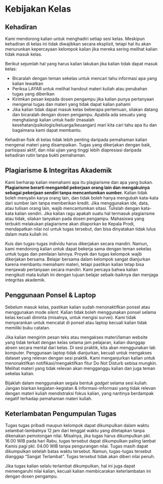 # Kebijakan Kelas {.unnumbered}

## Kehadiran

Kami mendorong kalian untuk menghadiri setiap sesi kelas. Meskipun kehadiran di kelas ini tidak diwajibkan secara eksplisit, tetapi hal itu akan menurunkan kepercayaan kelompok kalian jika mereka sering melihat kalian tidak masuk kelas.

Berikut sejumlah hal yang harus kalian lakukan jika kalian tidak dapat masuk kelas:

-   Bicaralah dengan teman sekelas untuk mencari tahu informasi apa yang kalian lewatkan
-   Periksa LAYAR untuk melihat handout materi kuliah atau perubahan tugas yang diberikan
-   Kirimkan pesan kepada dosen pengampu jika kalian punya pertanyaan mengenai tugas dan materi yang tidak dapat kalian pahami
-   Jika kalian tidak dapat masuk kelas beberapa pertemuan, silakan datang dan bicaralah dengan dosen pengampu. Apabila ada sesuatu yang menghalangi kalian untuk hadir (masalah kesehatan/psikologis/keluarga/keuangan) mari kita cari tahu apa itu dan bagaimana kami dapat membantu.

::: callout-important
Kehadiran fisik di kelas tidak lebih penting daripada pemahaman kalian mengenai materi yang disampaikan. Tugas yang dikerjakan dengan baik, partisipasi aktif, dan nilai ujian yang tinggi lebih diapresiasi daripada kehadiran rutin tanpa bukti pemahaman.
:::

## Plagiarisme & Integritas Akademik {#sec-plagiarisme}

Kami berharap kalian memahami apa itu plagiarisme dan apa yang bukan. **Plagiarisme berarti mengambil pekerjaan orang lain dan mengakuinya sebagai pekerjaan sendiri tanpa mencantumkan sumber.** Kalian tidak boleh menyalin karya orang lain, dan tidak boleh hanya mengubah kata-kata dari sumber lain tanpa memberikan kredit. Jika menggunakan ide, data, atau tulisan orang lain, wajib mencantumkan sitasi. Tulislah dengan kata-kata kalian sendiri. Jika kalian ragu apakah suatu hal termasuk plagiarisme atau tidak, silakan tanyakan pada dosen pengampu. Mahasiswa yang terbukti melakukan plagiarisme akan dilaporkan ke Kepala Prodi, mendapatkan nilai nol untuk tugas tersebut, dan bisa dinyatakan tidak lulus dalam mata kuliah ini.

Kuis dan tugas-tugas individu harus dikerjakan secara mandiri. Namun, kami mendorong kalian untuk dapat bekerja sama dengan teman sekelas untuk tugas dan penilaian lainnya. Proyek dan tugas kelompok wajib dikerjakan bersama. Belajar bersama dalam kelompok sangat dianjurkan karena membantu memahami materi, tetapi pastikan kalian tetap bisa menjawab pertanyaan secara mandiri. Kami percaya bahwa kalian mengikuti mata kuliah ini dengan tujuan belajar sebaik-baiknya dan menjaga integritas akademik.

## Penggunaan Ponsel & Laptop

Sebelum masuk kelas, pastikan kalian sudah menonaktifkan ponsel atau menggunakan mode *silent.* Kalian tidak boleh menggunakan ponsel selama kelas kecuali diminta (misalnya, untuk mengisi survei). Kami tidak menyarankan untuk mencatat di ponsel atau laptop kecuali kalian tidak memiliki buku catatan.

Jika kalian mengirim pesan teks atau mengakses materi/laman website yang tidak terkait dengan kelas selama jam pelajaran, kalian dianggap absen secara mental dari kelas. Di sesi praktik, kita akan menggunakan lab komputer. Penggunaan laptop tidak dianjurkan, kecuali untuk mengakses dataset yang relevan dengan sesi praktik. Kami menganjurkan kalian untuk menonaktifkan notifikasi/mengaktifkan fitur Do Not Disturb sebisa mungkin. Melihat materi yang tidak relevan akan mengganggu kalian dan juga teman sekelas kalian.

::: callout-tip
Bijaklah dalam menggunakan segala bentuk *gadget* selama sesi kuliah. Jangan biarkan kegiatan-kegiatan & informasi-informasi yang tidak relevan dengan materi kuliah mendistraksi fokus kalian, yang nantinya berdampak negatif terhadap pemahaman materi kuliah.
:::

## Keterlambatan Pengumpulan Tugas

Tugas tugas pribadi maupun kelompok dapat dikumpulkan dalam waktu selambat-lambatnya 12 jam dari tenggat waktu yang ditetapkan tanpa dikenakan pemotongan nilai. Misalnya, jika tugas harus dikumpulkan pkl. 16.00 WIB pada hari Rabu, tugas tersebut dapat dikumpulkan paling lambat Kamis pagi pkl. 04.00 WIB tanpa pengurangan nilai. Tugas masih dapat dikumpulkan setelah batas waktu tersebut. Namun, tugas-tugas tersebut dianggap "Sangat Terlambat". Tugas tersebut tidak akan diberi nilai penuh.

::: callout-caution
Jika tugas kalian selalu terlambat dikumpulkan, hal ini juga dapat memengaruhi nilai kalian, kecuali kalian membicarakan keterlambatan ini dengan dosen pengampu.
:::
